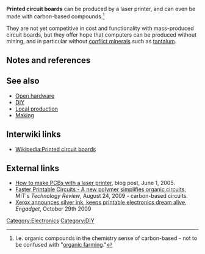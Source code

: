 '''Printed circuit boards''' can be produced by a laser printer, and can even be made with carbon-based compounds.<ref>I.e. organic compounds{{w|Organic compound}} in the chemistry sense of carbon-based - not to be confused with "[[organic farming]]."</ref>

They are not yet competitive in cost and functionality with mass-produced circuit boards, but they offer hope that computers can be produced without mining, and in particular without [[conflict minerals]]{{w|Conflict minerals}} such as [[tantalum]].{{w|tantalum}}


== Notes and references ==
{{reflist}}

== See also ==

* [[Open hardware]]
* [[DIY]]
* [[Local production]]
* [[Making]]

== Interwiki links ==

* [[Wikipedia:Printed circuit boards]]

== External links ==

* [http://nospecifictopic.blogspot.com/2005/06/how-to-make-pcbs.html How to make PCBs with a laser printer], blog post, June 1, 2005.
* [http://www.technologyreview.com/computing/23298/ Faster Printable Circuits - A new polymer simplifies organic circuits], MIT's ''Technology Review'', August 24, 2009 - carbon-based circuits.
* [http://www.engadget.com/2009/10/29/xerox-announces-silver-ink-keeps-printable-electronics-dream-al/ Xerox announces silver ink, keeps printable electronics dream alive], ''Engadget'', October 29th 2009

{{stub}}

[[Category:Electronics]]
[[Category:DIY]]
